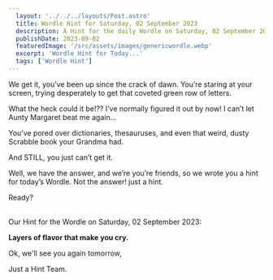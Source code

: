 ```yaml
---
  layout: '../../../layouts/Post.astro'
  title: Wordle Hint for Saturday, 02 September 2023
  description: A Hint for the daily Wordle on Saturday, 02 September 2023
  publishDate: 2023-09-02
  featuredImage: '/src/assets/images/genericwordle.webp'
  excerpt: 'Wordle Hint for Today...'
  tags: ['Wordle Hint']
---
```


  We get it, you’ve been up since the crack of dawn. You’re staring at your screen, trying desperately to get that coveted green row of letters. 

  What the heck could it be!??
  I’ve normally figured it out by now!
  I can’t let Aunty Margaret beat me again… 

  You’ve pored over dictionaries, thesauruses, and even that weird, dusty Scrabble book your Grandma had.

  And STILL, you just can’t get it. 

  Well, we have the answer, and we’re you’re friends, so we wrote you a hint for today’s Wordle.
  Not the answer! just a hint. 

  Ready?<br /><br />

  Our Hint for the Wordle on Saturday, 02 September 2023:

  **Layers of flavor that make you cry.**

  Ok, we'll see you again tomorrow, 

  Just a Hint Team.
  